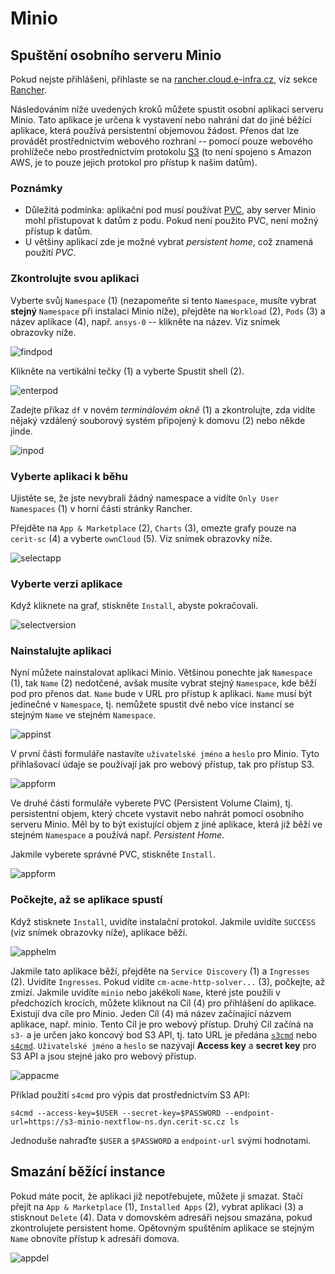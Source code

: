 # Minio

## Spuštění osobního serveru Minio

Pokud nejste přihlášeni, přihlaste se na [rancher.cloud.e-infra.cz](https://rancher.cloud.e-infra.cz), viz sekce [Rancher](../rancher/rancher).

Následováním níže uvedených kroků můžete spustit osobní aplikaci serveru Minio. Tato aplikace je určena k vystavení nebo nahrání dat do jiné běžící aplikace, která používá persistentní objemovou žádost. Přenos dat lze provádět prostřednictvím webového rozhraní -- pomocí pouze webového prohlížeče nebo prostřednictvím protokolu [S3](https://en.wikipedia.org/wiki/Amazon_S3) (to není spojeno s Amazon AWS, je to pouze jejich protokol pro přístup k našim datům).

### Poznámky

* Důležitá podmínka: aplikační pod musí používat [PVC](../kubernetes/pvc), aby server Minio mohl přistupovat k datům z podu. Pokud není použito PVC, není možný přístup k datům.
* U většiny aplikací zde je možné vybrat *persistent home*, což znamená použití *PVC*.

### Zkontrolujte svou aplikaci

Vyberte svůj `Namespace` (1) (nezapomeňte si tento `Namespace`, musíte vybrat **stejný** `Namespace` při instalaci Minio níže), přejděte na `Workload` (2), `Pods` (3) a název aplikace (4), např. `ansys-0` -- klikněte na název. Viz snímek obrazovky níže.

![findpod](/img/ceritsc/apps/minio/findpod.png)

Klikněte na vertikální tečky (1) a vyberte Spustit shell (2).

![enterpod](/img/ceritsc/apps/minio/enterpod.png)

Zadejte příkaz `df` v novém *terminálovém okně* (1) a zkontrolujte, zda vidíte nějaký vzdálený souborový systém připojený k domovu (2) nebo někde jinde.

![inpod](/img/ceritsc/apps/minio/inpod.png)

### Vyberte aplikaci k běhu

Ujistěte se, že jste nevybrali žádný namespace a vidíte `Only User Namespaces` (1) v horní části stránky Rancher.

Přejděte na `App & Marketplace` (2), `Charts` (3), omezte grafy pouze na `cerit-sc` (4) a vyberte `ownCloud` (5). Viz snímek obrazovky níže.

![selectapp](/img/ceritsc/apps/minio/selectapp.png)

### Vyberte verzi aplikace

Když kliknete na graf, stiskněte `Install`, abyste pokračovali.

![selectversion](/img/ceritsc/apps/minio/selectversion.png)

### Nainstalujte aplikaci

Nyní můžete nainstalovat aplikaci Minio. Většinou ponechte jak `Namespace` (1), tak `Name` (2) nedotčené, avšak musíte vybrat stejný `Namespace`, kde běží pod pro přenos dat. `Name` bude v URL pro přístup k aplikaci. `Name` musí být jedinečné v `Namespace`, tj. nemůžete spustit dvě nebo více instancí se stejným `Name` ve stejném `Namespace`.

![appinst](/img/ceritsc/apps/minio/appinst.png)

V první části formuláře nastavíte `uživatelské jméno` a `heslo` pro Minio. Tyto přihlašovací údaje se používají jak pro webový přístup, tak pro přístup S3.

![appform](/img/ceritsc/apps/minio/appform1.png)

Ve druhé části formuláře vyberete PVC (Persistent Volume Claim), tj. persistentní objem, který chcete vystavit nebo nahrát pomocí osobního serveru Minio. Měl by to být existující objem z jiné aplikace, která již běží ve stejném `Namespace` a používá např. *Persistent Home*.

Jakmile vyberete správné PVC, stiskněte `Install`.

![appform](/img/ceritsc/apps/minio/appform2.png)

### Počkejte, až se aplikace spustí

Když stisknete `Install`, uvidíte instalační protokol. Jakmile uvidíte `SUCCESS` (viz snímek obrazovky níže), aplikace běží.

![apphelm](/img/ceritsc/apps/minio/apphelm.png)

Jakmile tato aplikace běží, přejděte na `Service Discovery` (1) a `Ingresses` (2). Uvidíte `Ingresses`. Pokud vidíte `cm-acme-http-solver...` (3), počkejte, až zmizí. Jakmile uvidíte `minio` nebo jakékoli `Name`, které jste použili v předchozích krocích, můžete kliknout na Cíl (4) pro přihlášení do aplikace. Existují dva cíle pro Minio. Jeden Cíl (4) má název začínající názvem aplikace, např. minio. Tento Cíl je pro webový přístup. Druhý Cíl začíná na `s3-` a je určen jako koncový bod S3 API, tj. tato URL je předána [`s3cmd`](https://s3tools.org/s3cmd) nebo [`s4cmd`](https://github.com/bloomreach/s4cmd). `Uživatelské jméno` a `heslo` se nazývají **Access key** a **secret key** pro S3 API a jsou stejné jako pro webový přístup.

![appacme](/img/ceritsc/apps/minio/appacme.png)

Příklad použití `s4cmd` pro výpis dat prostřednictvím S3 API:
```
s4cmd --access-key=$USER --secret-key=$PASSWORD --endpoint-url=https://s3-minio-nextflow-ns.dyn.cerit-sc.cz ls
```
Jednoduše nahraďte `$USER` a `$PASSWORD` a `endpoint-url` svými hodnotami.


## Smazání běžící instance

Pokud máte pocit, že aplikaci již nepotřebujete, můžete ji smazat. Stačí přejít na `App & Marketplace` (1), `Installed Apps` (2), vybrat aplikaci (3) a stisknout `Delete` (4). Data v domovském adresáři nejsou smazána, pokud zkontrolujete persistent home. Opětovným spuštěním aplikace se stejným `Name` obnovíte přístup k adresáři domova.

![appdel](/img/ceritsc/apps/minio/appdel.png)

